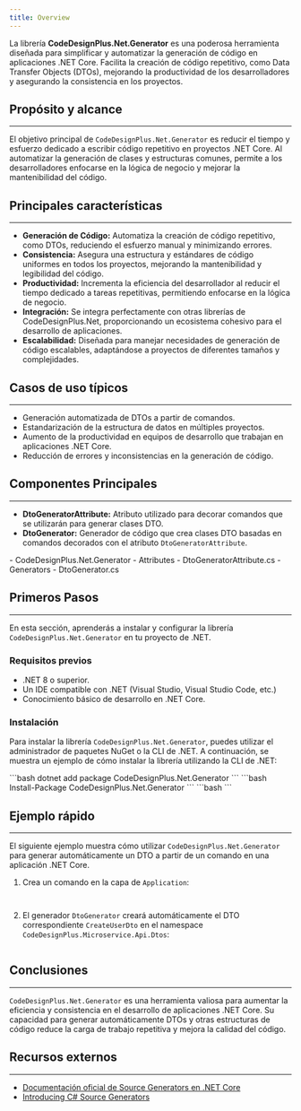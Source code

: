 ```yaml
---
title: Overview
---
```



La librería **CodeDesignPlus.Net.Generator** es una poderosa herramienta diseñada para simplificar y automatizar la generación de código en aplicaciones .NET Core. Facilita la creación de código repetitivo, como Data Transfer Objects (DTOs), mejorando la productividad de los desarrolladores y asegurando la consistencia en los proyectos.

## Propósito y alcance
---

El objetivo principal de `CodeDesignPlus.Net.Generator` es reducir el tiempo y esfuerzo dedicado a escribir código repetitivo en proyectos .NET Core. Al automatizar la generación de clases y estructuras comunes, permite a los desarrolladores enfocarse en la lógica de negocio y mejorar la mantenibilidad del código.

## Principales características
---

*   **Generación de Código:** Automatiza la creación de código repetitivo, como DTOs, reduciendo el esfuerzo manual y minimizando errores.
*   **Consistencia:** Asegura una estructura y estándares de código uniformes en todos los proyectos, mejorando la mantenibilidad y legibilidad del código.
*   **Productividad:** Incrementa la eficiencia del desarrollador al reducir el tiempo dedicado a tareas repetitivas, permitiendo enfocarse en la lógica de negocio.
*   **Integración:** Se integra perfectamente con otras librerías de CodeDesignPlus.Net, proporcionando un ecosistema cohesivo para el desarrollo de aplicaciones.
*   **Escalabilidad:** Diseñada para manejar necesidades de generación de código escalables, adaptándose a proyectos de diferentes tamaños y complejidades.

## Casos de uso típicos
---

*   Generación automatizada de DTOs a partir de comandos.
*   Estandarización de la estructura de datos en múltiples proyectos.
*   Aumento de la productividad en equipos de desarrollo que trabajan en aplicaciones .NET Core.
*   Reducción de errores y inconsistencias en la generación de código.

## Componentes Principales
---

*   **DtoGeneratorAttribute:** Atributo utilizado para decorar comandos que se utilizarán para generar clases DTO.
*   **DtoGenerator:** Generador de código que crea clases DTO basadas en comandos decorados con el atributo `DtoGeneratorAttribute`.

<FileTree>
    - CodeDesignPlus.Net.Generator
          - Attributes
            - DtoGeneratorAttribute.cs
          - Generators
              - DtoGenerator.cs
</FileTree>

## Primeros Pasos
---

En esta sección, aprenderás a instalar y configurar la librería `CodeDesignPlus.Net.Generator` en tu proyecto de .NET.

### Requisitos previos

*   .NET 8 o superior.
*   Un IDE compatible con .NET (Visual Studio, Visual Studio Code, etc.)
*   Conocimiento básico de desarrollo en .NET Core.

### Instalación

Para instalar la librería `CodeDesignPlus.Net.Generator`, puedes utilizar el administrador de paquetes NuGet o la CLI de .NET. A continuación, se muestra un ejemplo de cómo instalar la librería utilizando la CLI de .NET:

<Tabs>
    <TabItem label=".Net CLI">
    ```bash
    dotnet add package CodeDesignPlus.Net.Generator
    ```
    </TabItem>
    <TabItem label="Nuget">
    ```bash
    Install-Package CodeDesignPlus.Net.Generator
    ```
    </TabItem>
     <TabItem label="Package Reference">
    ```bash
    <PackageReference Include="CodeDesignPlus.Net.Generator" Version="1.0.0" />
    ```
    </TabItem>
</Tabs>

## Ejemplo rápido
---

El siguiente ejemplo muestra cómo utilizar `CodeDesignPlus.Net.Generator` para generar automáticamente un DTO a partir de un comando en una aplicación .NET Core.

1.  Crea un comando en la capa de `Application`:
    ```csharp url="samples/CodeDesignPlus.Net.Generator.Sample/src/CodeDesignPlus.Net.Generator.Application/Users/Commands/UpdateUser/UpdateUserCommand.cs"
    ```

    ```csharp url="samples/CodeDesignPlus.Net.Generator.Sample/src/CodeDesignPlus.Net.Generator.Application/Users/Commands/CreateUser/CreateUserCommand.cs"
    ```

2.  El generador `DtoGenerator` creará automáticamente el DTO correspondiente `CreateUserDto` en el namespace `CodeDesignPlus.Microservice.Api.Dtos`:

    ```csharp url="samples/CodeDesignPlus.Net.Generator.Sample/src/CodeDesignPlus.Net.Generator.Sample/Program.cs"
    ```

## Conclusiones
---

`CodeDesignPlus.Net.Generator` es una herramienta valiosa para aumentar la eficiencia y consistencia en el desarrollo de aplicaciones .NET Core. Su capacidad para generar automáticamente DTOs y otras estructuras de código reduce la carga de trabajo repetitiva y mejora la calidad del código.

## Recursos externos
---

- [Documentación oficial de Source Generators en .NET Core](https://learn.microsoft.com/dotnet/csharp/roslyn-sdk/source-generators-overview)
- [Introducing C# Source Generators](https://devblogs.microsoft.com/dotnet/introducing-c-source-generators/)
